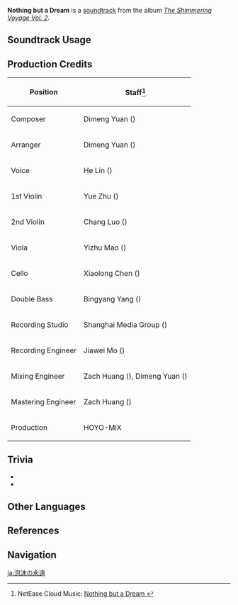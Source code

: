 {{Soundtrack Infobox
|image          = The Shimmering Voyage Vol 2.png
|album          = The Shimmering Voyage Vol. 2
|disc           = 1
|number         = 21
|featured       =
|featured2      =
|featured3      =
|featured_disc  =
|featured_disc2 =
|featured_disc3 =
|youtube_id     = boTxRNaeEFE
|spotify_id     = 3vSb9Mbaio5oPykEomuFEy
|previous       = Vanished Beyond Recall
|next           = Illusory Apparitions
}}
'''Nothing but a Dream''' is a [[soundtrack]] from the album ''[[The Shimmering Voyage Vol. 2]]''.

==Soundtrack Usage==
{{Soundtrack Usage
|location = Dainichi Mikoshi (Three Realms Gateway Offering)
}}

==Production Credits==
{| class="wikitable"
! Position
! Staff<ref>NetEase Cloud Music: [https://music.163.com/#/song?id=1973619541 Nothing but a Dream {{zh|泡沫的永恒}}]</ref>
|-
! Composer
| Dimeng Yuan ({{zh|苑迪萌}})
|-
! Arranger
| Dimeng Yuan ({{zh|苑迪萌}})
|-
! Voice
| He Lin ({{zh|林禾}})
|-
! 1st Violin
| Yue Zhu ({{zh|朱玥}})
|-
! 2nd Violin
| Chang Luo ({{zh|罗畅}})
|-
! Viola
| Yizhu Mao ({{zh|茅异竹}})
|-
! Cello
| Xiaolong Chen ({{zh|陈小龙}})
|-
! Double Bass
| Bingyang Yang ({{zh|杨冰洋}})
|-
! Recording Studio
| Shanghai Media Group ({{zh|上海广播大厦}})
|-
! Recording Engineer
| Jiawei Mo ({{zh|莫家伟}})
|-
! Mixing Engineer
| Zach Huang ({{zh|黄巍}}), Dimeng Yuan ({{zh|苑迪萌}})
|-
! Mastering Engineer
| Zach Huang ({{zh|黄巍}})
|-
! Production
| HOYO-MiX
|}
<!--
==Gallery==
<gallery>
</gallery>
-->

==Trivia==
* {{Transclude|Tales of Woe|DainichiMikoshiTheme1|section=1}}
* {{Transclude|Tales of Woe|DainichiMikoshiLeitmotif|section=1}}

==Other Languages==
{{Other Languages
|en       = Nothing but a Dream
|zhs      = 泡沫的永恒
|zhs_rm   = Pàomò de Yǒnghéng
|zht      = 泡沫的永恆
|zht_rm   = Pàomò de Yǒnghéng
|zh_tl    = Ephemeral Eternity
|ja       = 泡沫の永遠
|ja_rm    = Utakata no Eien{{Assumed}}
|ja_tl    = Ephemeral Eternity
}}

==References==
{{Reflist}}

==Navigation==
{{Soundtrack Navbox|The Shimmering Voyage|2}}

[[ja:泡沫の永遠]]